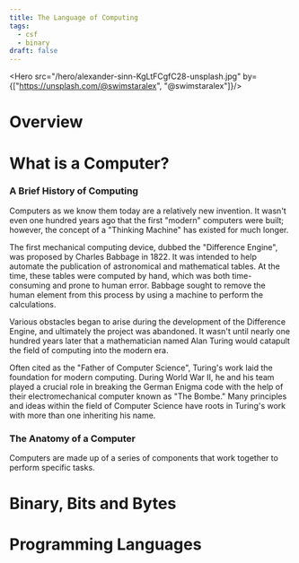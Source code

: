 ```yaml
---
title: The Language of Computing
tags:
  - csf
  - binary
draft: false
---
```



<Hero src="/hero/alexander-sinn-KgLtFCgfC28-unsplash.jpg" by={["https://unsplash.com/@swimstaralex", "@swimstaralex"]}/>


# Overview

# What is a Computer?

### A Brief History of Computing

Computers as we know them today are a relatively new invention. It wasn't even one hundred years ago that the first "modern" computers were built; however, the concept of a "Thinking Machine" has existed for much longer.

The first mechanical computing device, dubbed the "Difference Engine", was proposed by Charles Babbage in 1822. It was intended to help automate the publication of astronomical and mathematical tables. At the time, these tables were computed by hand, which was both time-consuming and prone to human error. Babbage sought to remove the human element from this process by using a machine to perform the calculations.

Various obstacles began to arise during the development of the Difference Engine, and ultimately the project was abandoned. It wasn't until nearly one hundred years later that a mathematician named Alan Turing would catapult the field of computing into the modern era.

Often cited as the "Father of Computer Science", Turing's work laid the foundation for modern computing. During World War II, he and his team played a crucial role in breaking the German Enigma code with the help of their electromechanical computer known as "The Bombe." Many principles and ideas within the field of Computer Science have roots in Turing's work with more than one inheriting his name.

### The Anatomy of a Computer

Computers are made up of a series of components that work together to perform specific tasks.

# Binary, Bits and Bytes

###

# Programming Languages




